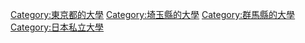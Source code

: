 [[Category:東京都的大學|Category:東京都的大學]]
[[Category:埼玉縣的大學|Category:埼玉縣的大學]]
[[Category:群馬縣的大學|Category:群馬縣的大學]]
[[Category:日本私立大學|Category:日本私立大學]]